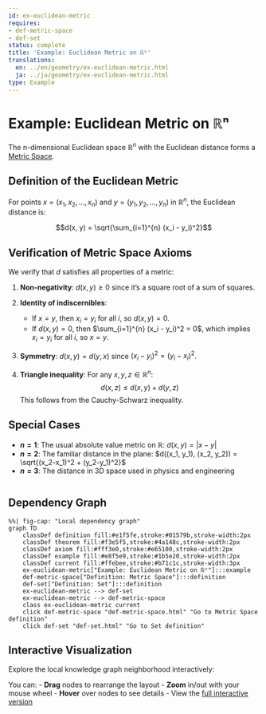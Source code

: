 ```yaml
---
id: ex-euclidean-metric
requires:
- def-metric-space
- def-set
status: complete
title: 'Example: Euclidean Metric on ℝⁿ'
translations:
  en: ../en/geometry/ex-euclidean-metric.html
  ja: ../ja/geometry/ex-euclidean-metric.html
type: Example
---
```


# Example: Euclidean Metric on ℝⁿ

The n-dimensional Euclidean space $\mathbb{R}^n$ with the Euclidean distance forms a [Metric Space](def-metric-space.qmd).

## Definition of the Euclidean Metric

For points $x = (x_1, x_2, ..., x_n)$ and $y = (y_1, y_2, ..., y_n)$ in $\mathbb{R}^n$, the Euclidean distance is:

$$d(x, y) = \sqrt{\sum_{i=1}^{n} (x_i - y_i)^2}$$

## Verification of Metric Space Axioms

We verify that $d$ satisfies all properties of a metric:

1. **Non-negativity**: $d(x, y) \geq 0$ since it's a square root of a sum of squares.

2. **Identity of indiscernibles**:
   - If $x = y$, then $x_i = y_i$ for all $i$, so $d(x, y) = 0$.
   - If $d(x, y) = 0$, then $\sum_{i=1}^{n} (x_i - y_i)^2 = 0$, which implies $x_i = y_i$ for all $i$, so $x = y$.

3. **Symmetry**: $d(x, y) = d(y, x)$ since $(x_i - y_i)^2 = (y_i - x_i)^2$.

4. **Triangle inequality**: For any $x, y, z \in \mathbb{R}^n$:
   $$d(x, z) \leq d(x, y) + d(y, z)$$
   This follows from the Cauchy-Schwarz inequality.

## Special Cases

- **$n = 1$**: The usual absolute value metric on $\mathbb{R}$: $d(x, y) = |x - y|$
- **$n = 2$**: The familiar distance in the plane: $d((x_1, y_1), (x_2, y_2)) = \sqrt{(x_2-x_1)^2 + (y_2-y_1)^2}$
- **$n = 3$**: The distance in 3D space used in physics and engineering

```mermaid
```

## Dependency Graph

```mermaid
%%| fig-cap: "Local dependency graph"
graph TD
    classDef definition fill:#e1f5fe,stroke:#01579b,stroke-width:2px
    classDef theorem fill:#f3e5f5,stroke:#4a148c,stroke-width:2px
    classDef axiom fill:#fff3e0,stroke:#e65100,stroke-width:2px
    classDef example fill:#e8f5e9,stroke:#1b5e20,stroke-width:2px
    classDef current fill:#ffebee,stroke:#b71c1c,stroke-width:3px
    ex-euclidean-metric["Example: Euclidean Metric on ℝⁿ"]:::example
    def-metric-space["Definition: Metric Space"]:::definition
    def-set["Definition: Set"]:::definition
    ex-euclidean-metric --> def-set
    ex-euclidean-metric --> def-metric-space
    class ex-euclidean-metric current
    click def-metric-space "def-metric-space.html" "Go to Metric Space definition"
    click def-set "def-set.html" "Go to Set definition"
```

## Interactive Visualization

Explore the local knowledge graph neighborhood interactively:

::: {.graph-viz data-id="ex-euclidean-metric" data-width="700" data-height="500"}
:::

You can:
- **Drag** nodes to rearrange the layout
- **Zoom** in/out with your mouse wheel
- **Hover** over nodes to see details
- View the [full interactive version](../../output/interactive/ex-euclidean-metric.html){target="_blank"}

